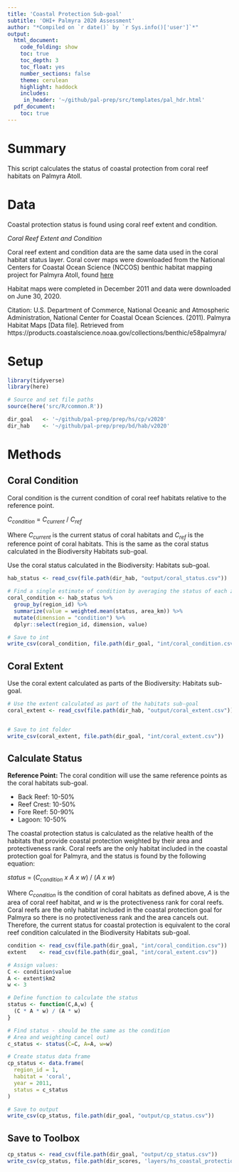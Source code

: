 ```yaml
---
title: 'Coastal Protection Sub-goal'
subtitle: 'OHI+ Palmyra 2020 Assessment'
author: "*Compiled on `r date()` by `r Sys.info()['user']`*"
output: 
  html_document:
    code_folding: show
    toc: true
    toc_depth: 3 
    toc_float: yes
    number_sections: false
    theme: cerulean
    highlight: haddock
    includes: 
     in_header: '~/github/pal-prep/src/templates/pal_hdr.html' 
  pdf_document:
    toc: true
---
```


# Summary 

This script calculates the status of coastal protection from coral reef habitats on Palmyra Atoll.  

# Data 

Coastal protection status is found using coral reef extent and condition.    

*Coral Reef Extent and Condition*   

Coral reef extent and condition data are the same data used in the coral habitat status layer. Coral cover maps were downloaded from the National Centers for Coastal Ocean Science (NCCOS) benthic habitat mapping project for Palmyra Atoll, found [here](https://products.coastalscience.noaa.gov/collections/benthic/e58palmyra/#horizontalTab3)   

Habitat maps were completed in December 2011 and data were downloaded on June 30, 2020.  

Citation: U.S. Department of Commerce, National Oceanic and Atmospheric Administration, National Center for Coastal Ocean Sciences. (2011). Palmyra Habitat Maps [Data file]. Retrieved from https://products.coastalscience.noaa.gov/collections/benthic/e58palmyra/     

# Setup 

```r

library(tidyverse)
library(here)

# Source and set file paths
source(here('src/R/common.R'))

dir_goal   <- '~/github/pal-prep/prep/hs/cp/v2020' 
dir_hab    <- '~/github/pal-prep/prep/bd/hab/v2020'
```


# Methods 

## Coral Condition

Coral condition is the current condition of coral reef habitats relative to the reference point.   

$C_{condition}~=~C_{current}~/~C_{ref}$   

Where $C_{current}$ is the current status of coral habitats and $C_{ref}$ is the reference point of coral habitats. This is the same as the coral status calculated in the Biodiversity Habitats sub-goal.   

Use the coral status calculated in the Biodiversity: Habitats sub-goal.      

```r

hab_status <- read_csv(file.path(dir_hab, "output/coral_status.csv"))

# Find a single estimate of condition by averaging the status of each zone 
coral_condition <- hab_status %>% 
  group_by(region_id) %>% 
  summarize(value = weighted.mean(status, area_km)) %>% 
  mutate(dimension = "condition") %>% 
  dplyr::select(region_id, dimension, value)

# Save to int 
write_csv(coral_condition, file.path(dir_goal, "int/coral_condition.csv"))
```

## Coral Extent 

Use the coral extent calculated as parts of the Biodiversity: Habitats sub-goal.    

```r

# Use the extent calculated as part of the habitats sub-goal
coral_extent <- read_csv(file.path(dir_hab, "output/coral_extent.csv"))


# Save to int folder
write_csv(coral_extent, file.path(dir_goal, "int/coral_extent.csv"))
```

## Calculate Status

**Reference Point:** The coral condition will use the same reference points as the coral habitats sub-goal. 

 - Back Reef:  10-50%   
 - Reef Crest: 10-50%      
 - Fore Reef:  50-90%     
 - Lagoon:     10-50%    

The coastal protection status is calculated as the relative health of the habitats that provide coastal protection weighted by their area and protectiveness rank. Coral reefs are the only habitat included in the coastal protection goal for Palmyra, and the status is found by the following equation:  

$status~=~(C_{condition}~x~A~x~w)~/~(A~x~w)$   

Where $C_{condition}$ is the condition of coral habitats as defined above, $A$ is the area of coral reef habitat, and $w$ is the protectiveness rank for coral reefs. Coral reefs are the only habitat included in the coastal protection goal for Palmyra so there is no protectiveness rank and the area cancels out. Therefore, the current status for coastal protection is equivalent to the coral reef condition calculated in the Biodiversity Habitats sub-goal.   

```r
condition <- read_csv(file.path(dir_goal, "int/coral_condition.csv"))
extent    <- read_csv(file.path(dir_goal, "int/coral_extent.csv"))

# Assign values:
C <- condition$value
A <- extent$km2
w <- 3

# Define function to calculate the status 
status <- function(C,A,w) {
  (C * A * w) / (A * w)
}

# Find status - should be the same as the condition
# Area and weighting cancel out)
c_status <- status(C=C, A=A, w=w)   

# Create status data frame 
cp_status <- data.frame(
  region_id = 1,
  habitat = 'coral',
  year = 2011, 
  status = c_status
)

# Save to output
write_csv(cp_status, file.path(dir_goal, "output/cp_status.csv"))
```

## Save to Toolbox 

```r
cp_status <- read_csv(file.path(dir_goal, "output/cp_status.csv"))
write_csv(cp_status, file.path(dir_scores, 'layers/hs_coastal_protection_status.csv'))
```

